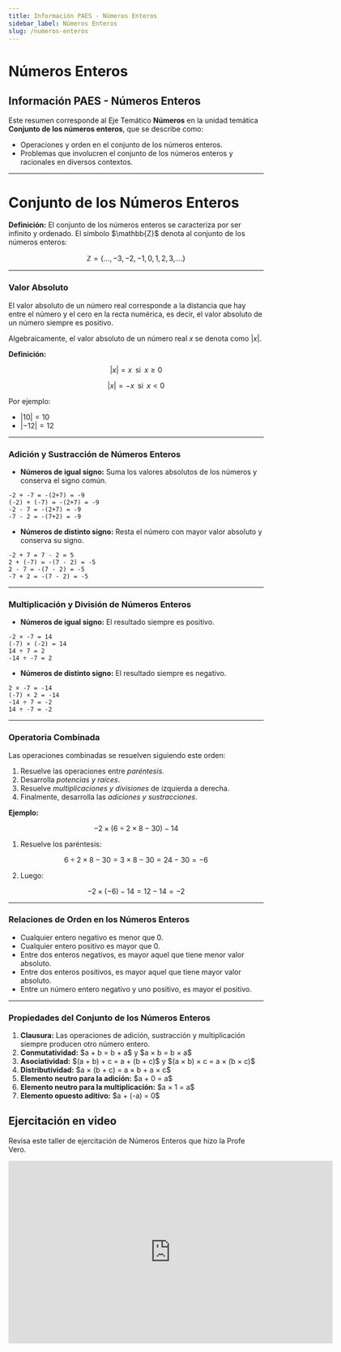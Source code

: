 ```yaml
---
title: Información PAES - Números Enteros
sidebar_label: Números Enteros
slug: /numeros-enteros
---
```


# Números Enteros

## Información PAES - Números Enteros

<div class="info-box">
  Este resumen corresponde al Eje Temático <strong>Números</strong> en la unidad temática <strong>Conjunto de los números enteros</strong>, que se describe como:
  <ul>
    <li>Operaciones y orden en el conjunto de los números enteros.</li>
    <li>Problemas que involucren el conjunto de los números enteros y racionales en diversos contextos.</li>
  </ul>
</div>

---

# Conjunto de los Números Enteros

<div class="definition-box">
<strong>Definición:</strong> El conjunto de los números enteros se caracteriza por ser infinito y ordenado. El símbolo $\mathbb{Z}$ denota al conjunto de los números enteros:

$$\mathbb{Z}=\{\ldots,-3, -2, -1, 0, 1, 2, 3, \ldots\}$$
</div>

---

### Valor Absoluto

El valor absoluto de un número real corresponde a la distancia que hay entre el número y el cero en la recta numérica, es decir, el valor absoluto de un número siempre es positivo.

Algebraicamente, el valor absoluto de un número real $x$ se denota como $|x|$.

<div class="definition-box">
<strong>Definición:</strong>

$$|x|=x \;\; \text{si} \;\; x\geq 0$$

$$|x|=-x \;\; \text{si} \;\; x<0$$
</div>

Por ejemplo:

- $|10| = 10$
- $|-12| = 12$

---

### Adición y Sustracción de Números Enteros

- **Números de igual signo:** Suma los valores absolutos de los números y conserva el signo común.

```plaintext
-2 + -7 = -(2+7) = -9  
(-2) + (-7) = -(2+7) = -9  
-2 - 7 = -(2+7) = -9  
-7 - 2 = -(7+2) = -9  
```

- **Números de distinto signo:** Resta el número con mayor valor absoluto y conserva su signo.

```plaintext
-2 + 7 = 7 - 2 = 5  
2 + (-7) = -(7 - 2) = -5  
2 - 7 = -(7 - 2) = -5  
-7 + 2 = -(7 - 2) = -5  
```

---

### Multiplicación y División de Números Enteros

- **Números de igual signo:** El resultado siempre es positivo.

```plaintext
-2 × -7 = 14  
(-7) × (-2) = 14  
14 ÷ 7 = 2  
-14 ÷ -7 = 2  
```

- **Números de distinto signo:** El resultado siempre es negativo.

```plaintext
2 × -7 = -14  
(-7) × 2 = -14  
-14 ÷ 7 = -2  
14 ÷ -7 = -2  
```

---

### Operatoria Combinada

Las operaciones combinadas se resuelven siguiendo este orden:

<div class="definition-box">
<ol>
  <li>Resuelve las operaciones entre <em>paréntesis</em>.</li>
  <li>Desarrolla <em>potencias y raíces</em>.</li>
  <li>Resuelve <em>multiplicaciones y divisiones</em> de izquierda a derecha.</li>
  <li>Finalmente, desarrolla las <em>adiciones y sustracciones</em>.</li>
</ol>
</div>

**Ejemplo:**

$$-2 × (6 ÷ 2 × 8 - 30) - 14$$

1. Resuelve los paréntesis:

$$6 ÷ 2 × 8 - 30 = 3 × 8 - 30 = 24 - 30 = -6$$

2. Luego:

$$-2 × (-6) - 14 = 12 - 14 = -2$$

---

### Relaciones de Orden en los Números Enteros

<div class="definition-box">
<ul>
  <li>Cualquier entero negativo es menor que 0.</li>
  <li>Cualquier entero positivo es mayor que 0.</li>
  <li>Entre dos enteros negativos, es mayor aquel que tiene menor valor absoluto.</li>
  <li>Entre dos enteros positivos, es mayor aquel que tiene mayor valor absoluto.</li>
  <li>Entre un número entero negativo y uno positivo, es mayor el positivo.</li>
</ul>
</div>

---

### Propiedades del Conjunto de los Números Enteros

<div class="definition-box">
<ol>
  <li><strong>Clausura:</strong> Las operaciones de adición, sustracción y multiplicación siempre producen otro número entero.</li>
  <li><strong>Conmutatividad:</strong> $a + b = b + a$ y $a × b = b × a$</li>
  <li><strong>Asociatividad:</strong> $(a + b) + c = a + (b + c)$ y $(a × b) × c = a × (b × c)$</li>
  <li><strong>Distributividad:</strong> $a × (b + c) = a × b + a × c$</li>
  <li><strong>Elemento neutro para la adición:</strong> $a + 0 = a$</li>
  <li><strong>Elemento neutro para la multiplicación:</strong> $a × 1 = a$</li>
  <li><strong>Elemento opuesto aditivo:</strong> $a + (-a) = 0$</li>
</ol>
</div>

## Ejercitación en video
Revisa este taller de ejercitación de Números Enteros que hizo la Profe Vero.

<div class="video-container">
  <iframe 
    src="https://www.youtube.com/embed/sgpZGgf1bMU" 
    frameborder="0" 
    allowfullscreen
    width="640"
    height="360"
    allow="autoplay; fullscreen; picture-in-picture" 
    title="PAES Matemática - Introducción">
    
  </iframe>
</div>